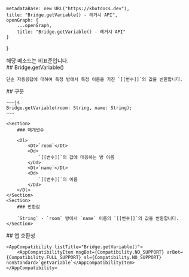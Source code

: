 
    metadataBase: new URL("https://kbotdocs.dev"),
    title: "Bridge.getVariable() - 레거시 API",
    openGraph: {
        ...openGraph,
        title: "Bridge.getVariable() - 레거시 API"
    }
}

<Section>
    <Noti type={"nonStandard"}>
        해당 메소드는 비표준입니다.
    </Noti>
</Section>
<Section>
    ## Bridge.getVariable()

    단순 자동응답에 대하여 특정 방에서 특정 이름을 가진 `[[변수]]`의 값을 반환합니다.
</Section>
<Section>
    ## 구문

    ~~~js
    Bridge.getVariable(room: String, name: String);
    ~~~

    <Section>
        ### 매개변수

        <Dl>
            <Dt>`room`</Dt>
            <Dd>
                `[[변수]]`의 값에 대응하는 방 이름
            </Dd>
            <Dt>`name`</Dt>
            <Dd>
                `[[변수]]`의 이름
            </Dd>
        </Dl>
    </Section>
    <Section>
        ### 반환값

        `String` - `room` 방에서 `name` 이름의 `[[변수]]`의 값을 반환합니다.
    </Section>
</Section>
<Section>
    ## 앱 호환성

    <AppCompatibility listTitle="Bridge.getVariable()">
        <AppCompatibilityItem msgBot={Compatibility.NO_SUPPORT} arBot={Compatibility.FULL_SUPPORT} sl={Compatibility.NO_SUPPORT} nonStandard>`getVariable`</AppCompatibilityItem>
    </AppCompatibility>
</Section>